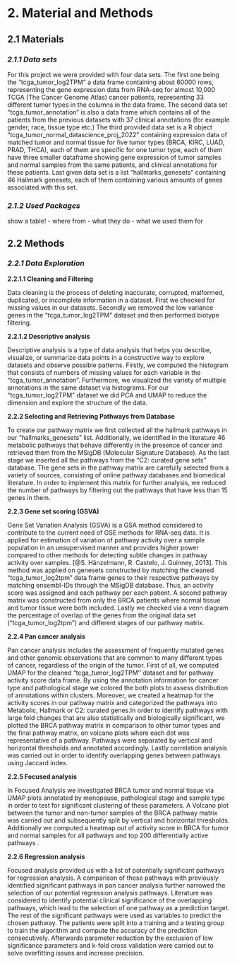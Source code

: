 # 2. Material and Methods

## **2.1 Materials** 
### ***2.1.1 Data sets*** 

For this project we were provided with four data sets. The first one being the "tcga_tumor_log2TPM" a data frame containing about 60000 rows, representing
the gene expression data from RNA-seq for almost 10,000 TCGA  (The Cancer Genome Atlas) cancer patients, representing 33 different tumor types in the columns in the data frame.
The second data set "tcga_tumor_annotation" is also a data frame which contains all of the patients from the previous datasets with 37 clinical annotations (for example gender, race, tissue type etc.)
The third provided data set is a R object "tcga_tumor_normal_datascience_proj_2022" containing expression data of matched tumor and normal tissue for five tumor types (BRCA, KIRC, LUAD, PRAD, THCA), each of them are specific for one tumor type, each of them have three smaller dataframe showing gene expression of tumor samples and normal samples from the same patients, and clinical annotations for these patients.
Last given data set is a list "hallmarks_genesets" containing 46 Hallmark genesets, each of them containing various amounts of genes associated with this set.

### ***2.1.2 Used Packages***
show a table! 
- where from 
- what they do 
- what we used them for 

## **2.2 Methods** 

### ***2.2.1 Data Exploration*** 

 **2.2.1.1 Cleaning and Filtering** 
 
Data cleaning is the process of deleting inaccurate, corrupted, malformed, duplicated, or incomplete information in a dataset. First we checked for missing values in our datasets. Secondly we removed the low variance genes in the “tcga_tumor_log2TPM” dataset and then performed biotype filtering.


 **2.2.1.2 Descriptive analysis**
 
Descriptive analysis is a type of data analysis that helps you describe, visualize, or summarize data points in a constructive way to explore datasets and observe possible patterns. Firstly, we computed the histogram that consists of numbers of missing values for each variable in the "tcga_tumor_annotation". Furthermore, we visualized the variety of multiple annotations in the same dataset via histograms. For our “tcga_tumor_log2TPM” dataset we did  PCA and UMAP to reduce the dimension and explore the structure of the data. 

   
**2.2.2 Selecting and Retrieving Pathways from Database** 
  
To create our pathway matrix we first collected all the hallmark pathways in our "hallmarks_genesets" list. Additionally, we identified in the literature 46 metabolic pathways that behave differently in the presence of cancer and retrieved them from the MSigDB (Molecular Signature Database). As the last stage we inserted all the pathways from the “C2: curated gene sets” database. The gene sets in the pathway matrix are carefully selected from a variety of sources, consisting of online pathway databases and biomedical literature. In order to implement this matrix for further analysis, we reduced the number of pathways by filtering out the pathways that have less than 15 genes in them.


 
**2.2.3 Gene set scoring (GSVA)**

Gene Set Variation Analysis (GSVA) is a GSA method considered to contribute to the current need of GSE methods for RNA-seq data. It is  applied for estimation of variation of pathway activity over a sample population in an unsupervised manner and provides higher power compared to other methods for detecting subtle changes in pathway activity over samples. [@S. Hänzelmann, R. Castelo, J. Guinney, 2013].  This method was applied on genesets constructed by matching the cleaned “tcga_tumor_log2tpm” data frame genes to their respective pathways by matching ensembl-IDs through the MSigDB database. Thus, an activity score was assigned  and each pathway per each patient. A second pathway matrix was constructed from only the BRCA patients where normal tissue and tumor tissue were both included. Lastly we checked via a venn diagram the percentage of overlap of the genes from the original data set (“tcga_tumor_log2tpm”) and different stages of our pathway matrix.   

**2.2.4 Pan cancer analysis**

Pan cancer analysis includes the assessment of frequently mutated genes and other genomic observations that are common to many different types of cancer, regardless of the origin of the tumor. First of all, we computed UMAP for the cleaned  “tcga_tumor_log2TPM'' dataset and for pathway activity score data frame.  By using the annotation information for cancer type and pathological stage we colored the both plots to assess distribution of annotations within clusters. Moreover, we created a heatmap for the activity scores in our pathway matrix and categorized the pathways into Metabolic, Hallmark or C2: curated genes.In order to identify pathways with large fold changes that are also statistically and biologically significant, we plotted the BRCA pathway matrix in comparison to other tumor types and the final pathway matrix, on volcano plots where each dot was representative of a pathway. Pathways were separated by vertical and horizontal thresholds and annotated accordingly.  Lastly correlation analysis was carried out in order to identify overlapping genes between pathways using Jaccard index.


**2.2.5 Focused analysis**

In Focused Analysis we investigated BRCA tumor and normal tissue via UMAP plots  annotated by menopause, pathological stage and sample type in order to test for significant clustering of these parameters. A Volcano plot between the tumor and non-tumor samples of the BRCA pathway matrix was carried out and subsequently split  by vertical and horizontal thresholds. Additionally we computed a heatmap out of activity score in BRCA for tumor and normal samples for all pathways and top 200 differentially active pathways .


**2.2.6 Regression analysis**

Focused analysis provided us with a list of potentially significant pathways for regression analysis. A comparison of these pathways with previously identified significant pathways in pan cancer analysis further narrowed the selection of our potential regression analysis pathways. Literature was considered to identify potential clinical significance of the overlapping pathways, which lead to the selection of one pathway as a prediction target. The rest of the significant pathways were used as variables to predict the chosen pathway. The patients were split into a training and a testing group to train the algorithm and compute the accuracy of the prediction consecutively. Afterwards parameter reduction by the exclusion of low significance parameters and k-fold cross validation were carried out to solve overfitting issues and increase precision. 



